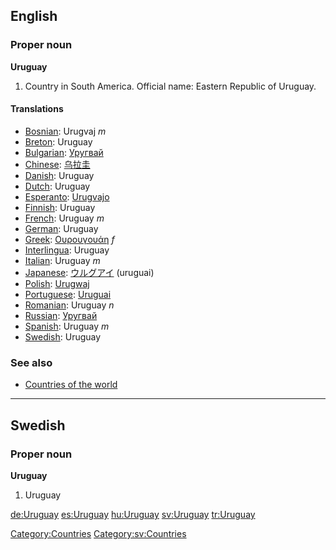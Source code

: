 ==English==

===Proper noun===
'''Uruguay'''
# Country in South America. Official name: Eastern Republic of Uruguay.

====Translations====

*[[Bosnian]]: Urugvaj ''m''
*[[Breton]]: Uruguay
*[[Bulgarian]]: [[Уругвай]]
*[[Chinese]]: [[乌拉圭]]
*[[Danish]]: Uruguay
*[[Dutch]]: Uruguay
*[[Esperanto]]: [[Urugvajo]]
*[[Finnish]]: Uruguay
*[[French]]: Uruguay ''m''
*[[German]]: Uruguay
*[[Greek]]: [[Ουρουγουάη]] ''f''
*[[Interlingua]]: Uruguay
*[[Italian]]: Uruguay ''m''
*[[Japanese]]: [[ウルグアイ]] (uruguai)
*[[Polish]]: [[Urugwaj]]
*[[Portuguese]]: [[Uruguai]]
*[[Romanian]]: Uruguay ''n''
*[[Russian]]: [[Уругвай]]
*[[Spanish]]: Uruguay ''m''
*[[Swedish]]: Uruguay

===See also===
* [[Countries of the world]]

----
==Swedish==
===Proper noun===
'''Uruguay'''
# Uruguay

[[Category:Countries]]
[[Category:sv:Countries]]

[[de:Uruguay]]
[[es:Uruguay]]
[[hu:Uruguay]]
[[sv:Uruguay]]
[[tr:Uruguay]]